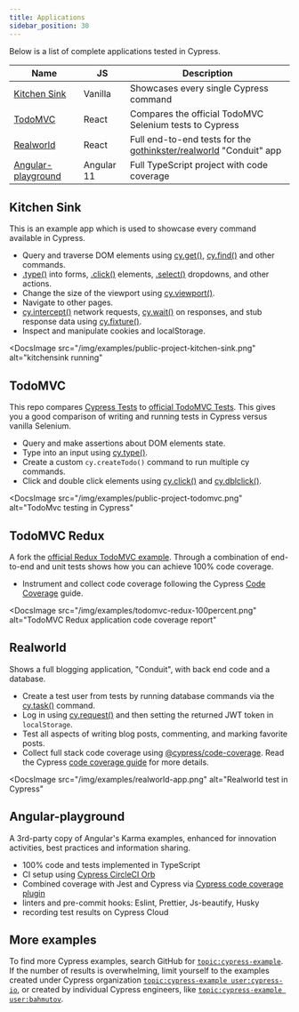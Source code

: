 ```yaml
---
title: Applications
sidebar_position: 30
---
```


Below is a list of complete applications tested in Cypress.

| Name                                      | JS         | Description                                                                                                   |
| ----------------------------------------- | ---------- | ------------------------------------------------------------------------------------------------------------- |
| [Kitchen Sink](#Kitchen-Sink)             | Vanilla    | Showcases every single Cypress command                                                                        |
| [TodoMVC](#TodoMVC)                       | React      | Compares the official TodoMVC Selenium tests to Cypress                                                       |
| [Realworld](#Realworld)                   | React      | Full end-to-end tests for the [gothinkster/realworld](https://github.com/gothinkster/realworld) "Conduit" app |
| [Angular-playground](#Angular-playground) | Angular 11 | Full TypeScript project with code coverage                                                                    |

## Kitchen Sink

<Icon 
  name="github"
  url="https://github.com/cypress-io/cypress-example-kitchensink"
/>

This is an example app which is used to showcase every command available in
Cypress.

- Query and traverse DOM elements using [cy.get()](/api/commands/get),
  [cy.find()](/api/commands/find) and other commands.
- [.type()](/api/commands/type) into forms, [.click()](/api/commands/click)
  elements, [.select()](/api/commands/select) dropdowns, and other actions.
- Change the size of the viewport using [cy.viewport()](/api/commands/viewport).
- Navigate to other pages.
- [cy.intercept()](/api/commands/intercept) network requests,
  [cy.wait()](/api/commands/wait) on responses, and stub response data using
  [cy.fixture()](/api/commands/fixture).
- Inspect and manipulate cookies and localStorage.

<DocsImage
  src="/img/examples/public-project-kitchen-sink.png"
  alt="kitchensink running"
></DocsImage>

## TodoMVC

<Icon 
  name="github"
  url="https://github.com/cypress-io/cypress-example-todomvc"
/>

This repo compares
[Cypress Tests](https://github.com/cypress-io/cypress-example-todomvc/blob/master/cypress/e2e/app.cy.js)
to
[official TodoMVC Tests](https://github.com/tastejs/todomvc/blob/master/tests/test.js).
This gives you a good comparison of writing and running tests in Cypress versus
vanilla Selenium.

- Query and make assertions about DOM elements state.
- Type into an input using [cy.type()](/api/commands/type).
- Create a custom `cy.createTodo()` command to run multiple cy commands.
- Click and double click elements using [cy.click()](/api/commands/click) and
  [cy.dblclick()](/api/commands/dblclick).

<DocsImage
  src="/img/examples/public-project-todomvc.png"
  alt="TodoMvc testing in Cypress"
></DocsImage>

## TodoMVC Redux

<Icon
  name="github"
  url="https://github.com/cypress-io/cypress-example-todomvc-redux"
/>

A fork the
[official Redux TodoMVC example](https://github.com/reduxjs/redux/tree/master/examples/todomvc).
Through a combination of end-to-end and unit tests shows how you can achieve
100% code coverage.

- Instrument and collect code coverage following the Cypress
  [Code Coverage](/guides/tooling/code-coverage) guide.

<DocsImage
  src="/img/examples/todomvc-redux-100percent.png"
  alt="TodoMVC Redux application code coverage report"
></DocsImage>

## Realworld

<Icon
  name="github"
  url="https://github.com/cypress-io/cypress-example-realworld"
/>

Shows a full blogging application, "Conduit", with back end code and a database.

- Create a test user from tests by running database commands via the
  [cy.task()](/api/commands/task) command.
- Log in using [cy.request()](/api/commands/request) and then setting the
  returned JWT token in `localStorage`.
- Test all aspects of writing blog posts, commenting, and marking favorite
  posts.
- Collect full stack code coverage using
  [@cypress/code-coverage](https://github.com/cypress-io/code-coverage). Read
  the Cypress [code coverage guide](/guides/tooling/code-coverage) for more
  details.

<DocsImage
  src="/img/examples/realworld-app.png"
  alt="Realworld test in Cypress"
></DocsImage>

## Angular-playground

<Icon
  name="github"
  url="https://github.com/muratkeremozcan/angular-playground"
/>

A 3rd-party copy of Angular's Karma examples, enhanced for innovation
activities, best practices and information sharing.

- 100% code and tests implemented in TypeScript
- CI setup using
  [Cypress CircleCI Orb](https://github.com/cypress-io/circleci-orb)
- Combined coverage with Jest and Cypress via
  [Cypress code coverage plugin](https://github.com/cypress-io/code-coverage)
- linters and pre-commit hooks: Eslint, Prettier, Js-beautify, Husky
- recording test results on Cypress Cloud

## More examples

To find more Cypress examples, search GitHub for
[`topic:cypress-example`](https://github.com/search?q=topic%3Acypress-example).
If the number of results is overwhelming, limit yourself to the examples created
under Cypress organization
[`topic:cypress-example user:cypress-io`](https://github.com/search?q=topic%3Acypress-example+user%3Acypress-io),
or created by individual Cypress engineers, like
[`topic:cypress-example user:bahmutov`](https://github.com/search?q=topic%3Acypress-example+user%3Abahmutov).
